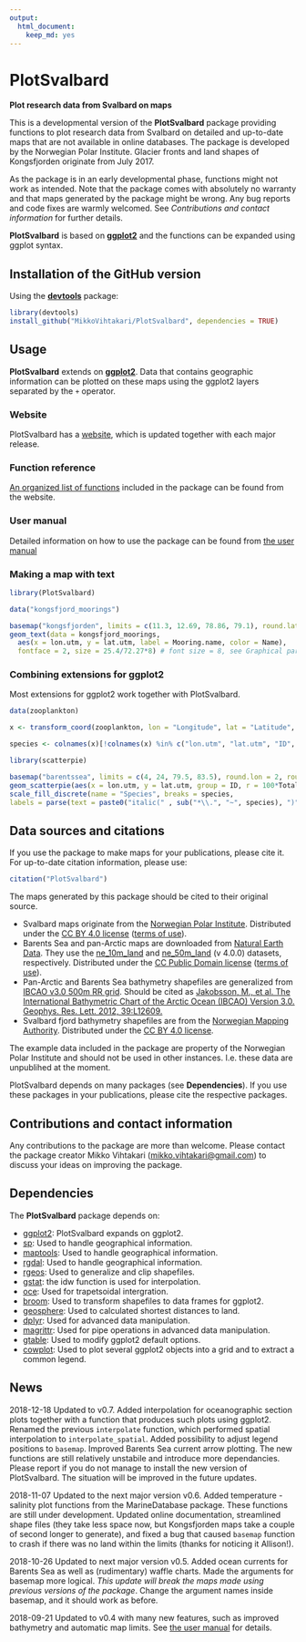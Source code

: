 ```yaml
---
output: 
  html_document: 
    keep_md: yes
---
```

PlotSvalbard
======
**Plot research data from Svalbard on maps**

This is a developmental version of the **PlotSvalbard** package providing functions to plot research data from Svalbard on detailed and up-to-date maps that are not available in online databases. The package is developed by the Norwegian Polar Institute. Glacier fronts and land shapes of Kongsfjorden originate from July 2017.

As the package is in an early developmental phase, functions might not work as intended. Note that the package comes with absolutely no warranty and that maps generated by the package might be wrong. Any bug reports and code fixes are warmly welcomed. See *Contributions and contact information* for further details.

**PlotSvalbard** is based on [**ggplot2**](http://ggplot2.tidyverse.org/reference/) and the functions can be expanded using ggplot syntax.

Installation of the GitHub version
-------
Using the [**devtools**](https://cran.r-project.org/web/packages/devtools/index.html) package:

```r
library(devtools)
install_github("MikkoVihtakari/PlotSvalbard", dependencies = TRUE)
```

Usage
-------
**PlotSvalbard** extends on [**ggplot2**](http://ggplot2.tidyverse.org/reference/). Data that contains geographic information can be plotted on these maps using the ggplot2 layers separated by the `+` operator.

### Website

PlotSvalbard has a [website](https://mikkovihtakari.github.io/PlotSvalbard/index.html), which is updated together with each major release.

### Function reference

[An organized list of functions](https://mikkovihtakari.github.io/PlotSvalbard/reference/index.html) included in the package can be found from the website.

### User manual

Detailed information on how to use the package can be found from [the user manual](https://mikkovihtakari.github.io/PlotSvalbard/articles/PlotSvalbard_user_manual.html) 

### Making a map with text

```r
library(PlotSvalbard)

data("kongsfjord_moorings")

basemap("kongsfjorden", limits = c(11.3, 12.69, 78.86, 79.1), round.lat = 0.05, round.lon = 0.5) + 
geom_text(data = kongsfjord_moorings,
  aes(x = lon.utm, y = lat.utm, label = Mooring.name, color = Name), 
  fontface = 2, size = 25.4/72.27*8) # font size = 8, see Graphical parameters
```

### Combining extensions for ggplot2

Most extensions for ggplot2 work together with PlotSvalbard.

```r
data(zooplankton)

x <- transform_coord(zooplankton, lon = "Longitude", lat = "Latitude", bind = TRUE)

species <- colnames(x)[!colnames(x) %in% c("lon.utm", "lat.utm", "ID", "Longitude", "Latitude", "Total")]

library(scatterpie)

basemap("barentssea", limits = c(4, 24, 79.5, 83.5), round.lon = 2, round.lat = 1) +
geom_scatterpie(aes(x = lon.utm, y = lat.utm, group = ID, r = 100*Total), data = x, cols = species, size = 0.1) +
scale_fill_discrete(name = "Species", breaks = species, 
labels = parse(text = paste0("italic(" , sub("*\\.", "~", species), ")")))
```

Data sources and citations
-------

If you use the package to make maps for your publications, please cite it. For up-to-date citation information, please use:

```r
citation("PlotSvalbard")
```

The maps generated by this package should be cited to their original source. 

- Svalbard maps originate from the [Norwegian Polar Institute](http://geodata.npolar.no/). Distributed under the [CC BY 4.0 license](https://creativecommons.org/licenses/by/4.0/) ([terms of use](http://geodata.npolar.no/bruksvilkar/)).
- Barents Sea and pan-Arctic maps are downloaded from [Natural Earth Data](http://www.naturalearthdata.com). They use the [ne_10m_land](http://www.naturalearthdata.com/downloads/10m-physical-vectors/) and [ne_50m_land](http://www.naturalearthdata.com/downloads/50m-physical-vectors/) (v 4.0.0) datasets, respectively. Distributed under the [CC Public Domain license](https://creativecommons.org/publicdomain/) ([terms of use](http://www.naturalearthdata.com/about/terms-of-use/)).
- Pan-Arctic and Barents Sea bathymetry shapefiles are generalized from [IBCAO v3.0 500m RR grid](https://www.ngdc.noaa.gov/mgg/bathymetry/arctic/ibcaoversion3.html). Should be cited as [Jakobsson, M., et al. The International Bathymetric Chart of the Arctic Ocean (IBCAO) Version 3.0. Geophys. Res. Lett. 2012, 39:L12609.](https://www.ngdc.noaa.gov/mgg/bathymetry/arctic/2012GL052219.pdf)
- Svalbard fjord bathymetry shapefiles are from the [Norwegian Mapping Authority](https://kartkatalog.geonorge.no/metadata/kartverket/dybdedata/2751aacf-5472-4850-a208-3532a51c529a). Distributed under the [CC BY 4.0 license](https://creativecommons.org/licenses/by/4.0/).

The example data included in the package are property of the Norwegian Polar Institute and should not be used in other instances. I.e. these data are unpublihed at the moment.

PlotSvalbard depends on many packages (see **Dependencies**). If you use these packages in your publications, please cite the respective packages.

Contributions and contact information
-------
Any contributions to the package are more than welcome. Please contact the package creator Mikko Vihtakari (<mikko.vihtakari@gmail.com>) to discuss your ideas on improving the package.

Dependencies
--------
The **PlotSvalbard** package depends on:

- [ggplot2][ggplot2]: PlotSvalbard expands on ggplot2.
- [sp][sp]: Used to handle geographical information.
- [maptools][maptools]: Used to handle geographical information.
- [rgdal][rgdal]: Used to handle geographical information.
- [rgeos][rgeos]: Used to generalize and clip shapefiles.
- [gstat][gstat]: the idw function is used for interpolation.
- [oce][oce]: Used for trapetsoidal intergration.
- [broom][broom]: Used to transform shapefiles to data frames for ggplot2.
- [geosphere][geosphere]: Used to calculated shortest distances to land.
- [dplyr][dplyr]: Used for advanced data manipulation.
- [magrittr][magrittr]: Used for pipe operations in advanced data manipulation.
- [gtable][gtable]: Used to modify ggplot2 default options.
- [cowplot][cowplot]: Used to plot several ggplot2 objects into a grid and to extract a common legend.

[ggplot2]: http://ggplot2.tidyverse.org/reference/
[sp]: https://cran.r-project.org/web/packages/sp/index.html
[maptools]: https://cran.r-project.org/web/packages/maptools/index.html
[rgdal]: https://cran.r-project.org/web/packages/rgdal/index.html
[rgeos]: https://cran.r-project.org/web/packages/rgeos/index.html
[gstat]: https://cran.r-project.org/web/packages/gstat/index.html
[oce]: https://cran.r-project.org/web/packages/oce/index.html
[broom]: https://cran.r-project.org/web/packages/broom/index.html
[geosphere]: https://cran.r-project.org/web/packages/geosphere/index.html
[dplyr]: https://cran.r-project.org/web/packages/dplyr/index.html
[magrittr]: https://cran.r-project.org/web/packages/magrittr/index.html
[gtable]: https://cran.r-project.org/web/packages/gtable/index.html
[cowplot]: https://cran.r-project.org/web/packages/cowplot/index.html

News
--------
2018-12-18 Updated to v0.7. Added interpolation for oceanographic section plots together with a function that produces such plots using ggplot2. Renamed the previous `interpolate` function, which performed spatial interpolation to `interpolate_spatial`. Added possibility to adjust legend positions to `basemap`. Improved Barents Sea current arrow plotting. The new functions are still relatively unstabile and introduce more dependancies. Please report if you do not manage to install the new version of PlotSvalbard. The situation will be improved in the future updates.

2018-11-07 Updated to the next major version v0.6. Added temperature - salinity plot functions from the MarineDatabase package. These functions are still under development. Updated online documentation, streamlined shape files (they take less space now, but Kongsfjorden maps take a couple of second longer to generate), and fixed a bug that caused `basemap` function to crash if there was no land within the limits (thanks for noticing it Allison!). 

2018-10-26 Updated to next major version v0.5. Added ocean currents for Barents Sea as well as (rudimentary) waffle charts. Made the arguments for basemap more logical. *This update will break the maps made using previous versions of the package*. Change the argument names inside basemap, and it should work as before.

2018-09-21 Updated to v0.4 with many new features, such as improved bathymetry and automatic map limits. See [the user manual](https://mikkovihtakari.github.io/PlotSvalbard/articles/PlotSvalbard_user_manual.html) for details. 
